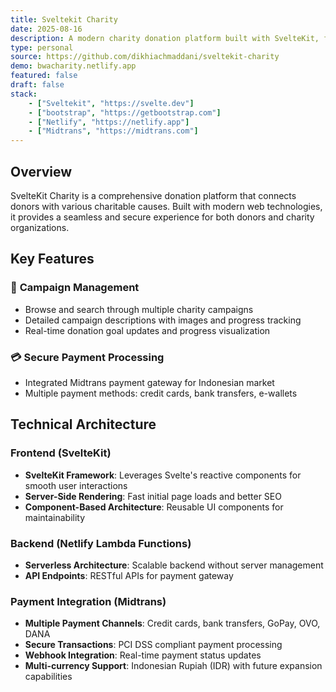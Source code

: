 ```yaml
---
title: Sveltekit Charity
date: 2025-08-16
description: A modern charity donation platform built with SvelteKit, featuring secure payment processing through Midtrans, serverless backend with Netlify Lambda functions, and responsive design using Bootstrap. The application enables users to browse various charity campaigns, make secure donations, and track their contribution history in real-time.
type: personal
source: https://github.com/dikhiachmaddani/sveltekit-charity
demo: bwacharity.netlify.app
featured: false
draft: false
stack:
    - ["Sveltekit", "https://svelte.dev"]
    - ["bootstrap", "https://getbootstrap.com"]
    - ["Netlify", "https://netlify.app"]
    - ["Midtrans", "https://midtrans.com"]
---
```


## Overview

SvelteKit Charity is a comprehensive donation platform that connects donors with various charitable causes. Built with modern web technologies, it provides a seamless and secure experience for both donors and charity organizations.

## Key Features

### 🎯 **Campaign Management**
- Browse and search through multiple charity campaigns
- Detailed campaign descriptions with images and progress tracking
- Real-time donation goal updates and progress visualization

### 💳 **Secure Payment Processing**
- Integrated Midtrans payment gateway for Indonesian market
- Multiple payment methods: credit cards, bank transfers, e-wallets

## Technical Architecture

### **Frontend (SvelteKit)**
- **SvelteKit Framework**: Leverages Svelte's reactive components for smooth user interactions
- **Server-Side Rendering**: Fast initial page loads and better SEO
- **Component-Based Architecture**: Reusable UI components for maintainability

### **Backend (Netlify Lambda Functions)**
- **Serverless Architecture**: Scalable backend without server management
- **API Endpoints**: RESTful APIs for payment gateway

### **Payment Integration (Midtrans)**
- **Multiple Payment Channels**: Credit cards, bank transfers, GoPay, OVO, DANA
- **Secure Transactions**: PCI DSS compliant payment processing
- **Webhook Integration**: Real-time payment status updates
- **Multi-currency Support**: Indonesian Rupiah (IDR) with future expansion capabilities

